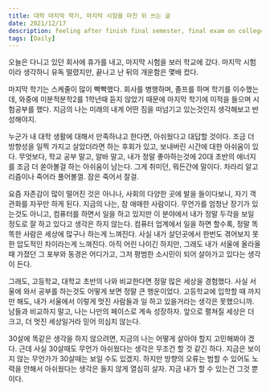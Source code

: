 ```yaml
---
title: 대학 마지막 학기, 마지막 시험을 마친 뒤 쓰는 글
date: 2021/12/17
description: feeling after finish final semester, final exam on college
tags: [Daily]
---
```


오늘은 다니고 있던 회사에 휴가를 내고, 마지막 시험을 보러 학교에 갔다. 마지막 시험이라 생각하니 유독 떨렸지만, 끝나고 난 뒤의 개운함은 몇배 컸다.

마지막 학기는 스케줄이 많이 빡빡했다. 회사를 병행하며, 졸프를 하며 학기를 이수했는데, 와중에 미분적분학2를 1학년때 듣지 않았기 때문에 마지막 학기에 미적을 들으며 시험공부를 했다. 지금의 나는 미래의 내게 어떤 짐을 떠넘기고 있는것인지 생각해보고 반성해야지.

누군가 내 대학 생활에 대해서 만족하냐고 한다면, 아쉬웠다고 대답할 것이다. 조금 더 방향성을 일찍 가지고 살았더라면 하는 후회가 있고, 보내버린 시간에 대한 아쉬움이 있다. 무엇보다, 학교 공부 말고, 알바 말고, 내가 정말 좋아하는것에 20대 초반의 에너지를 조금 더 쏟아볼걸 하는 아쉬움이 남는다. 그게 취미던, 뭐든간에 말이다. 차라리 알고리즘이나 죽어라 풀어볼껄. 잠은 죽어서 잘걸.

요즘 자존감이 많이 떨어진 것은 아니나, 사회의 다양한 곳에 발을 들이다보니, 자기 객관화를 자꾸만 하게 된다. 지금의 나는, 참 애매한 사람이다. 무언가를 엄청난 장기가 있는것도 아니고, 컴퓨터를 하면서 일을 하고 있지만 이 분야에서 내가 정말 두각을 보일 정도로 잘 하고 있다고 생각은 하지 않는다. 컴퓨터 업계에서 일을 하면 할수록, 정말 똑똑한 사람은 세상에 많구나 하는게 느껴진다. 사실 내가 살던곳에서 한번도 겪어보지 못한 압도적인 차이라는게 느껴진다. 아직 어린 나이긴 하지만, 그래도 내가 서울에 올라올때 가졌던 그 포부와 동경은 어디가고, 그저 평범한 소시민이 되어 살아가고 있다는 생각이 든다.

그래도, 고등학교, 대학교 초반의 나와 비교한다면 정말 많은 세상을 경험했다. 사실 서울에 와서 공부를 하는것도 어떻게 보면 정말 큰 행운이었다. 고등학교에 입학할 때 까지만 해도, 내가 서울에서 이렇게 멋진 사람들과 일 하고 있을거라는 생각은 못했으니까. 남들과 비교하지 말고, 나는 나만의 페이스로 계속 성장하자. 앞으로 펼쳐질 세상은 더 크고, 더 멋진 세상일거라 믿어 의심치 않는다.

30살에 똑같은 생각을 하지 않으려면, 지금의 나는 어떻게 살아야 할지 고민해봐야 겠다. 근데 사실 30살때도 무언가 아쉬웠다는 생각은 무조건 할 것 같긴 하다. 지금은 보이지 않는 무언가가 30살때는 보일 수도 있겠지. 하지만 방향의 오류는 범할 수 있어도 노력을 안해서 아쉬웠다는 생각은 들지 않게 열심히 살자. 지금 내가 할 수 있는건 그것 뿐이다.
